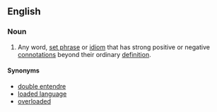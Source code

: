 ==English==

===Noun===
{{en-noun|head=[[loaded]] [[word]]}}

# {{context|idiomatic|linguistics|lang=en}} Any word, [[set phrase]] or [[idiom]] that has strong positive or negative [[connotation]]s beyond their ordinary [[definition]].

====Synonyms====
* [[double entendre]] {{qualifier|usually sexual or risque}}
* [[loaded language]] {{qualifier|multiple loaded words used in combination}}
* [[overloaded]] {{qualifier|having multiple meanings}}